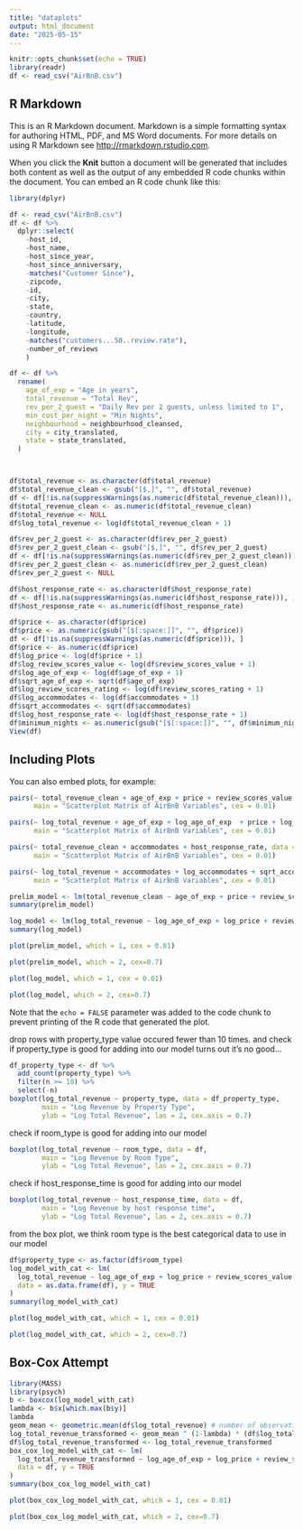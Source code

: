 ```yaml
---
title: "dataplots"
output: html_document
date: "2025-05-15"
---
```


```r
knitr::opts_chunk$set(echo = TRUE)
library(readr)
df <- read_csv("AirBnB.csv")
```

## R Markdown

This is an R Markdown document. Markdown is a simple formatting syntax for authoring HTML, PDF, and MS Word documents. For more details on using R Markdown see <http://rmarkdown.rstudio.com>.

When you click the **Knit** button a document will be generated that includes both content as well as the output of any embedded R code chunks within the document. You can embed an R code chunk like this:

```r
library(dplyr)

df <- read_csv("AirBnB.csv")
df <- df %>% 
  dplyr::select(
    -host_id,
    -host_name,
    -host_since_year,
    -host_since_anniversary,
    -matches("Customer Since"),
    -zipcode,
    -id, 
    -city,
    -state,
    -country,
    -latitude,
    -longitude,
    -matches("customers...50..review.rate"),
    -number_of_reviews
    )

df <- df %>%
  rename(
    age_of_exp = "Age in years",
    total_revenue = "Total Rev",
    rev_per_2_guest = "Daily Rev per 2 guests, unless limited to 1",
    min_cost_per_night = "Min Nights",
    neighbourhood = neighbourhood_cleansed,
    city = city_translated,
    state = state_translated,
  )



df$total_revenue <- as.character(df$total_revenue)
df$total_revenue_clean <- gsub("[$,]", "", df$total_revenue)
df <- df[!is.na(suppressWarnings(as.numeric(df$total_revenue_clean))), ]
df$total_revenue_clean <- as.numeric(df$total_revenue_clean)
df$total_revenue <- NULL
df$log_total_revenue <- log(df$total_revenue_clean + 1)

df$rev_per_2_guest <- as.character(df$rev_per_2_guest)
df$rev_per_2_guest_clean <- gsub("[$,]", "", df$rev_per_2_guest)
df <- df[!is.na(suppressWarnings(as.numeric(df$rev_per_2_guest_clean))), ]
df$rev_per_2_guest_clean <- as.numeric(df$rev_per_2_guest_clean)
df$rev_per_2_guest <- NULL

df$host_response_rate <- as.character(df$host_response_rate)
df <- df[!is.na(suppressWarnings(as.numeric(df$host_response_rate))), ]
df$host_response_rate <- as.numeric(df$host_response_rate)

df$price <- as.character(df$price)
df$price <- as.numeric(gsub("[$[:space:]]", "", df$price))
df <- df[!is.na(suppressWarnings(as.numeric(df$price))), ]
df$price <- as.numeric(df$price)
df$log_price <- log(df$price + 1)
df$log_review_scores_value <- log(df$review_scores_value + 1)
df$log_age_of_exp <- log(df$age_of_exp + 1)
df$sqrt_age_of_exp <- sqrt(df$age_of_exp)
df$log_review_scores_rating <- log(df$review_scores_rating + 1)
df$log_accommodates <- log(df$accommodates + 1)
df$sqrt_accommodates <- sqrt(df$accommodates)
df$log_host_response_rate <- log(df$host_response_rate + 1)
df$minimum_nights <- as.numeric(gsub("[$[:space:]]", "", df$minimum_nights))
View(df)
```

## Including Plots

You can also embed plots, for example:

```r
pairs(~ total_revenue_clean + age_of_exp + price + review_scores_value + review_scores_rating, data = df, 
      main = "Scatterplot Matrix of AirBnB Variables", cex = 0.01)
```
```r
pairs(~ log_total_revenue + age_of_exp + log_age_of_exp  + price + log_price + review_scores_value + log_review_scores_value, data = df, 
      main = "Scatterplot Matrix of AirBnB Variables", cex = 0.01)
```

```r
pairs(~ total_revenue_clean + accommodates + host_response_rate, data = df, 
      main = "Scatterplot Matrix of AirBnB Variables", cex = 0.01)
```
```r
pairs(~ log_total_revenue + accommodates + log_accommodates + sqrt_accommodates + host_response_rate + log_host_response_rate, data = df, 
      main = "Scatterplot Matrix of AirBnB Variables", cex = 0.01)
```

```r
prelim_model <- lm(total_revenue_clean ~ age_of_exp + price + review_scores_value + host_response_rate + accommodates, data = df)
summary(prelim_model)
```
```r
log_model <- lm(log_total_revenue ~ log_age_of_exp + log_price + review_scores_value + sqrt_accommodates + host_response_rate, data = df)
summary(log_model)
```

```r
plot(prelim_model, which = 1, cex = 0.01)
```
```r
plot(prelim_model, which = 2, cex=0.7)
```

```r
plot(log_model, which = 1, cex = 0.01)
```
```r
plot(log_model, which = 2, cex=0.7)
```
Note that the `echo = FALSE` parameter was added to the code chunk to prevent printing of the R code that generated the plot.

drop rows with property_type value occured fewer than 10 times. and check if property_type is good for adding into our model
turns out it's no good...
```r
df_property_type <- df %>%
  add_count(property_type) %>%
  filter(n >= 10) %>%           
  select(-n)
boxplot(log_total_revenue ~ property_type, data = df_property_type,
        main = "Log Revenue by Property Type",
        ylab = "Log Total Revenue", las = 2, cex.axis = 0.7)
```
check if room_type is good for adding into our model
```r
boxplot(log_total_revenue ~ room_type, data = df,
        main = "Log Revenue by Room Type",
        ylab = "Log Total Revenue", las = 2, cex.axis = 0.7)
```
check if host_response_time is good for adding into our model
```r
boxplot(log_total_revenue ~ host_response_time, data = df,
        main = "Log Revenue by host response time",
        ylab = "Log Total Revenue", las = 2, cex.axis = 0.7)
```

from the box plot, we think room type is the best categorical data to use in our model 

```r
df$property_type <- as.factor(df$room_type)
log_model_with_cat <- lm(
  log_total_revenue ~ log_age_of_exp + log_price + review_scores_value + sqrt_accommodates + host_response_rate + room_type, 
  data = as.data.frame(df), y = TRUE
)
summary(log_model_with_cat)
```
```r
plot(log_model_with_cat, which = 1, cex = 0.01)
```
```r
plot(log_model_with_cat, which = 2, cex=0.7)
```
## Box-Cox Attempt

```r
library(MASS)
library(psych)
b <- boxcox(log_model_with_cat)
lambda <- b$x[which.max(b$y)]
lambda
geom_mean <- geometric.mean(df$log_total_revenue) # number of observations without NA
log_total_revenue_transformed <- geom_mean ^ (1-lambda) * (df$log_total_revenue^lambda - 1) / lambda
df$log_total_revenue_transformed <- log_total_revenue_transformed
box_cox_log_model_with_cat <- lm(
  log_total_revenue_transformed ~ log_age_of_exp + log_price + review_scores_value + sqrt_accommodates + host_response_rate + room_type, 
  data = df, y = TRUE
)
summary(box_cox_log_model_with_cat)
```

```r
plot(box_cox_log_model_with_cat, which = 1, cex = 0.01)
```
```r
plot(box_cox_log_model_with_cat, which = 2, cex=0.7)
```














